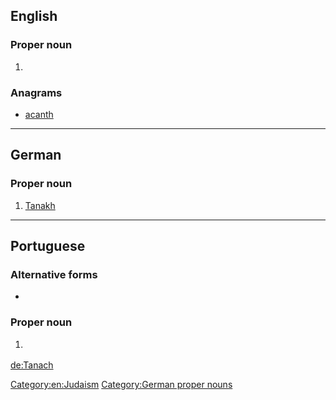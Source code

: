 ==English==

===Proper noun===
{{en-proper noun}}

# {{alternative form of|Tanakh|lang=en}}

===Anagrams===
* [[acanth#English|acanth]]

[[Category:en:Judaism]]

----

==German==

===Proper noun===
{{head|de}}

# [[Tanakh]]

[[Category:German proper nouns]]

----

==Portuguese==

===Alternative forms===
* {{l/pt|Tanakh}}

===Proper noun===
{{pt-proper noun|m-f}}

# {{l/en|Tanakh}} {{gloss|body of Jewish scripture}}

[[de:Tanach]]